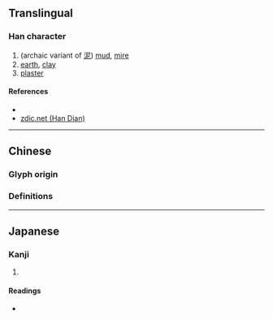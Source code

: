 {{character info/new}}
==Translingual==

===Han character===
{{Han char|rn=32|rad=土|as=08|sn=11|four=|canj=EPG|ids=⿱泥土}}

# (archaic variant of [[泥]]) [[mud]], [[mire]]
# [[earth]], [[clay]]
# [[plaster]]

====References====
* {{Han ref|kx=0231.200|dkj=05204|dj=0468.120|hdz=10458.020|uh=57FF|ud=22527}}
* [http://www.zdic.net/z/17/js/57FF.htm zdic.net (Han Dian)]

----

==Chinese==

===Glyph origin===
{{Han etym}}

===Definitions===
{{zh-see|泥|v}}

----

==Japanese==

===Kanji===
{{ja-kanji|grade=|rs=土08}}

# {{defn|lang=ja|sort=土08}}

====Readings====
* {{ja-readings|on=[[でい]] (dei), [[ない]] (nai), [[はん]] (han), [[ばん]] (ban)|kun=[[ぬる]] (nuru), [[こて]] (kote), [[ぬからみ]] (nukarami)}}
